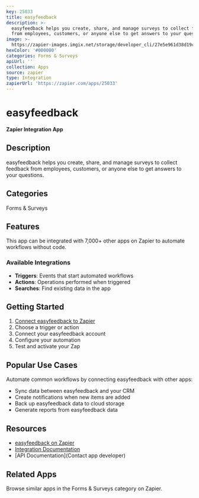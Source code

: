```yaml
---
key: 25033
title: easyfeedback
description: >-
  easyfeedback helps you create, share, and manage surveys to collect feedback
  from employees, customers, or anyone else to get answers to your questions.
image: >-
  https://zapier-images.imgix.net/storage/developer_cli/27e5e961d38d19c88f4125d06fde4a48.png?auto=format%2Ccompress&ixlib=python-3.0.0&q=50
hexColor: '#000000'
categories: Forms & Surveys
apiUrl: ''
collection: Apps
source: zapier
type: Integration
zapierUrl: 'https://zapier.com/apps/25033'
---
```

# easyfeedback

**Zapier Integration App**

## Description

easyfeedback helps you create, share, and manage surveys to collect feedback from employees, customers, or anyone else to get answers to your questions.

## Categories

Forms & Surveys

## Features

This app can be integrated with 7,000+ other apps on Zapier to automate workflows without code.

### Available Integrations

- **Triggers**: Events that start automated workflows
- **Actions**: Operations performed when triggered
- **Searches**: Find existing data in the app

## Getting Started

1. [Connect easyfeedback to Zapier](https://zapier.com/apps/25033)
2. Choose a trigger or action
3. Connect your easyfeedback account
4. Configure your automation
5. Test and activate your Zap

## Popular Use Cases

Automate common workflows by connecting easyfeedback with other apps:

- Sync data between easyfeedback and your CRM
- Create notifications when new items are added
- Back up easyfeedback data to cloud storage
- Generate reports from easyfeedback data

## Resources

- [easyfeedback on Zapier](https://zapier.com/apps/25033)
- [Integration Documentation](https://zapier.com/apps/25033/integrations)
- [API Documentation](Contact app developer)

## Related Apps

Browse similar apps in the Forms & Surveys category on Zapier.
